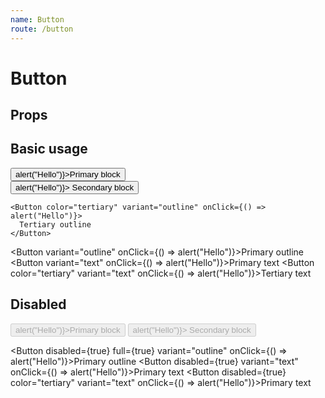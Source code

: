 ```yaml
---
name: Button
route: /button
---
```



# Button

## Props

<Props of={Button} />

## Basic usage

<Playground>
  <Button full={true} onClick={() => alert("Hello")}>Primary block</Button>
  <div style={{display: "flex"}}>
    <Button color="secondary" onClick={() => alert("Hello")}>
      Secondary block
    </Button>
  
    <Button color="tertiary" variant="outline" onClick={() => alert("Hello")}>
      Tertiary outline
    </Button>
  </div>

  <Button variant="outline" onClick={() => alert("Hello")}>Primary outline</Button>
  <Button variant="text" onClick={() => alert("Hello")}>Primary text</Button>
  <Button color="tertiary" variant="text" onClick={() => alert("Hello")}>Tertiary text</Button>
</Playground>

## Disabled

<Playground>
  <Button disabled={true} onClick={() => alert("Hello")}>Primary block</Button>
  <Button disabled={true} color="secondary" onClick={() => alert("Hello")}>
    Secondary block
  </Button>

  <Button disabled={true} full={true} variant="outline" onClick={() => alert("Hello")}>Primary outline</Button>
  <Button disabled={true} variant="text" onClick={() => alert("Hello")}>Primary text</Button>
  <Button disabled={true} color="tertiary" variant="text" onClick={() => alert("Hello")}>Primary text</Button>

</Playground>
